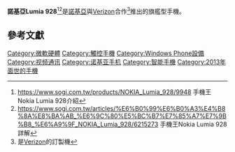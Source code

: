 {{noteTA
|G1=IT
}}
{{Infobox mobile phone
| name            = 諾基亞Lumia 928
| logo            =
| logosize        = 
| image           = File:Nokia Lumia 928 Windows Phone.jpg
| imagesize       = 250px
| alt             = 
| caption          =
| brand           = [[諾基亞|諾基亞]]
| manufacturer    = [[諾基亞|諾基亞]] 
| series          = [[諾基亞Lumia|諾基亞Lumia]]
| slogan          = 
| type            = {{plainlist|
* [[智慧型手機|智慧型手機]]
}}
| predecessor     = 
| successor       = 
| related         =
| release         = 
| price           =  
| available       =
| discontinued    = 
| form            = [[直板式手機|手機規格]]
| dimensions            =  {{convert|133|mm|in|abbr=on}} 高<br>{{convert|68.9|mm|in|abbr=on}} 寬<br>{{convert|10.1|mm|in|abbr=on}} 厚
| weight          =  {{convert|150|g|oz|2|abbr=on}}
| os              = [[Windows_Phone_8|Windows Phone 8]]
| soc             = Qualcomm Snapdragon
| cpu             = Qualcomm S4 MSM8960, 1.5GHz 
| gpu             = Adreno 418<br>
| display         = {{convert|5|in|mm|abbr=on}} AMOLED, 768 × 1280 [[解析度|像素]] 使用332 [[每英寸像素|ppi]]的大猩猩玻璃3<br>
| storage         = 32 GB
| memory          = 1GB
| memory_card     = 最高支持200 GB的microSD卡
| networks        = [[GSM|GSM]], [[High_Speed_Packet_Access|HSPA]]
| carrier         = 
| connectivity    = HSDPA (850, 900, 1700, 1900, 2100 MHz), GSM (850, 900, 1800, 1900 MHz), [[Wi-Fi|Wi-Fi]] ([[802.11|802.11]] [[802.11a|a]]/[[802.11b|b]]/[[802.11g|g]]/[[802.11n|n]]/[[802.11ac|ac]]), [[Bluetooth_4.1|Bluetooth 4.1]], [[GPS|GPS]] & [[GLONASS|GLONASS]].<br>LTE (Bands 1, 2, 3, 4, 5, 7, 8, 12, 17, 20, 28, 38, 40: 2100, 1900, 1800, 1700/2100, 850, 2600, 900, 700, 700, 800, 700, 2600, 2300).<br>
| battery         = 可更換<br>2000 mAh
| input           = [[多點觸控|多點觸控]]電容式[[觸控式螢幕|觸控式螢幕]]
| ext_display     = 
| camera          = 20 [[像素|MP]] [[PureView|PureView]]<br>1/2.4 "傳感器,<br>[[4K解析度|4K解析度]] ([[2160p|2160p]]) at 30 [[帧率|fps]],<br>triple [[閃光燈|LED 閃光燈]]es,<br>ƒ/1.9 [[焦比|光圈]],<br>optical [[影像穩定器|影像穩定器]]
| front_camera    = 5 MP<br>1080P video, ƒ/2.4 [[焦比|光圈]]
| website         = 
}}
'''諾基亞Lumia 928'''<ref>https://www.sogi.com.tw/products/NOKIA_Lumia_928/9948 {{Wayback|url=https://www.sogi.com.tw/products/NOKIA_Lumia_928/9948 |date=20161011083510 }}  手機王 Nokia Lumia 928介紹</ref><ref>https://www.sogi.com.tw/articles/%E6%B0%99%E6%B0%A3%E4%B8%8A%E8%BA%AB_%E6%9C%80%E5%BC%B7%E7%85%A7%E7%9B%B8_%E6%A9%9F_NOKIA_Lumia_928/6215273 {{Wayback|url=https://www.sogi.com.tw/articles/%E6%B0%99%E6%B0%A3%E4%B8%8A%E8%BA%AB_%E6%9C%80%E5%BC%B7%E7%85%A7%E7%9B%B8_%E6%A9%9F_NOKIA_Lumia_928/6215273 |date=20161011084258 }}  手機王Nokia Lumia 928詳解</ref>是[[諾基亞|諾基亞]]與[[Verizon|Verizon]]合作<ref>是[[Verizon|Verizon]]的訂製機</ref>推出的旗艦型手機。

==參考文獻==
{{reflist}}

{{Microsoft Lumia}}
{{Windows Phone Devices}}
{{Nokia phones}}
[[Category:微軟硬體|Category:微軟硬體]]
[[Category:觸控手機|Category:觸控手機]]
[[Category:Windows_Phone設備|Category:Windows Phone設備]]
[[Category:视频通讯|Category:视频通讯]]
[[Category:诺基亚手机|Category:诺基亚手机]]
[[Category:智能手機|Category:智能手機]]
[[Category:2013年面世的手機|Category:2013年面世的手機]]